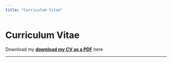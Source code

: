 ```yaml
---
title: "Curriculum Vitae"
---
```


# Curriculum Vitae

Download my **[download my CV as a PDF](CV.pdf)** here

---
